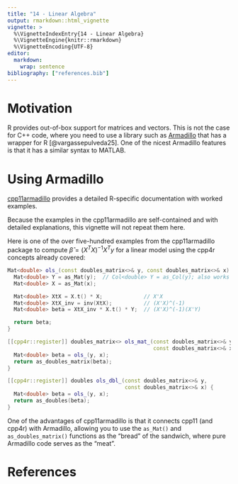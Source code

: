 ```yaml
---
title: "14 - Linear Algebra"
output: rmarkdown::html_vignette
vignette: >
  %\VignetteIndexEntry{14 - Linear Algebra}
  %\VignetteEngine{knitr::rmarkdown}
  %\VignetteEncoding{UTF-8}
editor:
  markdown:
    wrap: sentence
bibliography: ["references.bib"]
---
```


# Motivation

R provides out-of-box support for matrices and vectors. This is not the case for C++ code, where you need to use a library such as [Armadillo](https://arma.sourceforge.net/) that has a wrapper for R [@vargassepulveda25]. One of the nicest Armadillo features is that it has a similar syntax to MATLAB.

# Using Armadillo

[cpp11armadillo](https://pacha.dev/cpp11armadillo/) provides a detailed R-specific documentation with worked examples.

Because the examples in the cpp11armadillo are self-contained and with detailed explanations, this vignette will not repeat them here.

Here is one of the over five-hundred examples from the cpp11armadillo package to compute $\hat{\beta} = (X^TX)^{-1}X^Ty$ for a linear model using the cpp4r concepts already covered:

```cpp
Mat<double> ols_(const doubles_matrix<>& y, const doubles_matrix<>& x) {
  Mat<double> Y = as_Mat(y);  // Col<double> Y = as_Col(y); also works
  Mat<double> X = as_Mat(x);

  Mat<double> XtX = X.t() * X;             // X'X
  Mat<double> XtX_inv = inv(XtX);          // (X'X)^(-1)
  Mat<double> beta = XtX_inv * X.t() * Y;  // (X'X)^(-1)(X'Y)

  return beta;
}

[[cpp4r::register]] doubles_matrix<> ols_mat_(const doubles_matrix<>& y,
                                              const doubles_matrix<>& x) {
  Mat<double> beta = ols_(y, x);
  return as_doubles_matrix(beta);
}

[[cpp4r::register]] doubles ols_dbl_(const doubles_matrix<>& y,
                                     const doubles_matrix<>& x) {
  Mat<double> beta = ols_(y, x);
  return as_doubles(beta);
}
```

One of the advantages of cpp11armadillo is that it connects cpp11 (and cpp4r) with Armadillo, allowing you to use the
`as_Mat()` and `as_doubles_matrix()` functions as the "bread" of the sandwich, where pure Armadillo code serves as the
"meat".

# References
